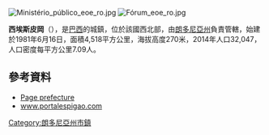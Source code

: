 [[Image:Ministério_público_eoe_ro.jpg|thumb]]
[[Image:Fórum_eoe_ro.jpg|thumb]]

{{coord|11|31|29|S|61|00|46|W|scale:30000|display=title}}

'''西埃斯皮岡'''（{{lang-pt|Espigão d'Oeste}}），是[[巴西|巴西]]的城鎮，位於該國西北部，由[[朗多尼亞州|朗多尼亞州]]負責管轄，始建於1981年6月16日，面積4,518平方公里，海拔高度270米，2014年人口32,047，人口密度每平方公里7.09人。

==參考資料==
* [https://web.archive.org/web/20120314025431/http://www.prefeituraespigaodooeste.ro.gov.br/ Page prefecture]
* [http://www.portalespigao.com/ www.portalespigao.com] {{Wayback|url=http://www.portalespigao.com/ |date=20170913191625 }}

{{Brazil-geo-stub}}
{{朗多尼亞州市鎮}}
[[Category:朗多尼亞州市鎮|Category:朗多尼亞州市鎮]]